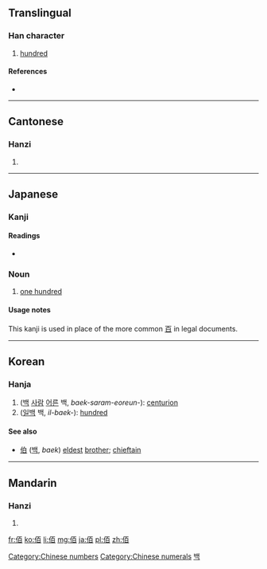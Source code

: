 {{also|百}}
==Translingual==

===Han character===
{{Han char|rn=9|rad=人|as=06|sn=8|four=2126<sub>0</sub>|canj=人一日 (OMA)}}

# [[hundred]]

====References====
* {{Han ref|kx=0100.140|dkj=00553|dj=0212.090|hdz=10146.030|uh=4F70|ud=20336|bh=A8D5|bd=43221}}

[[Category:Chinese numbers]]
[[Category:Chinese numerals]]

----

==Cantonese==

===Hanzi===
{{yue-hanzi|jyut=|y=baak3}}

# {{defn|lang=yue|sort=人06}}

----

==Japanese==

===Kanji===
{{ja-kanji|grade=|rs=人06}}

====Readings====
* {{ja-readings|on=[[はく]] (haku), [[びゃく]] (byaku)|kun=[[おさ]] (osa)}}

===Noun===
{{ja-noun|k|hira=はく|rom=haku}} 

# {{legal|lang=ja|skey=はく}} [[one hundred]]

====Usage notes====
This kanji is used in place of the more common [[百]] in legal documents.

----

==Korean==

===Hanja===
{{ko-hanja|hangeul=백|rv=baek|mr=paek}}

# ([[백]] [[사람]] [[어른]] 백, ''baek-saram-eoreun-''): [[centurion]] 
# ([[일]][[백]] 백, ''il-baek-''): [[hundred]] 

====See also====
* [[伯]] ([[백]], ''baek'') [[eldest]] [[brother]]; [[chieftain]] 

[[Category:Hanja readings|백]]

----

==Mandarin==

===Hanzi===
{{cmn-hanzi|pin=[[bǎi]] ([[bai3]])|wg=pai<sup>3</sup>}}

# {{defn|lang=cmn|sort=人06}}

[[fr:佰]]
[[ko:佰]]
[[li:佰]]
[[mg:佰]]
[[ja:佰]]
[[pl:佰]]
[[zh:佰]]